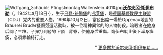 [[File:Wolfgang_Schäuble.Pfingstmontag.Wallenstein.4018.jpg|left]]'''[[沃尔夫冈·朔伊布勒|沃尔夫冈·朔伊布勒]]'''（'''{{lang|de|Wolfgang Schäuble}}'''，1942年9月18日-），生于[[巴登-符腾堡|巴登-符腾堡]]的[[弗莱堡|弗莱堡]]，是[[德国基督教民主联盟|德国基督教民主联盟]]（CDU）党内的重要人物。1990年10月12日，當他出席一場於Oppenau地區的Brauerei Bruder餐廳競選活動時，被一位精神異常的的人物刺殺。暗殺者在他身后開了三槍。子彈打到他的下顎、背脊，使他身受重傷。朔伊布勒此後下半身癱瘓，必須靠輪椅行走。
<div style="text-align: right;">'''[[沃尔夫冈·朔伊布勒|更多關於沃尔夫冈·朔伊布勒……]]</div>